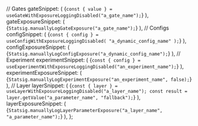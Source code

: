 
  // Gates
  gateSnippet: (
    <CodeBlock language="swift">{`const { value } = useGateWithExposureLoggingDisabled("a_gate_name");`}</CodeBlock>
  ),
  gateExposureSnippet: (
    <CodeBlock language="swift">{`Statsig.manuallyLogGateExposure("a_gate_name");`}</CodeBlock>
  ),
  // Configs
  configSnippet: (
    <CodeBlock language="swift">{`const { config } = useConfigWithExposureLoggingDisabled(
    "a_dynamic_config_name"
);`}</CodeBlock>
  ),
  configExposureSnippet: (
    <CodeBlock language="swift">{`Statsig.manuallyLogConfigExposure("a_dynamic_config_name");`}</CodeBlock>
  ),
  // Experiment
  experimentSnippet: (
    <CodeBlock language="swift">{`const { config } = useExperimentWithExposureLoggingDisabled("an_experiment_name");`}</CodeBlock>
  ),
  experimentExposureSnippet: (
    <CodeBlock language="swift">{`Statsig.manuallyLogExperimentExposure("an_experiment_name", false);`}</CodeBlock>
  ),
  // Layer
  layerSnippet: (
    <CodeBlock language="swift">{`const { layer } = useLayerWithExposureLoggingDisabled("a_layer_name");
const result = layer.getValue("a_parameter_name", "fallback");`}</CodeBlock>
  ),
  layerExposureSnippet: (
    <CodeBlock language="swift">{`Statsig.manuallyLogLayerParameterExposure("a_layer_name", "a_parameter_name");`}</CodeBlock>
  ),
};
